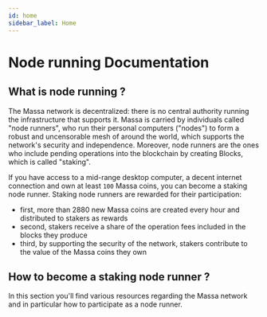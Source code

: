 ```yaml
---
id: home
sidebar_label: Home
---
```



# Node running Documentation

## What is node running ?

The Massa network is decentralized: there is no central authority running the infrastructure that supports it.
Massa is carried by individuals called "node runners", who run their personal computers ("nodes") to form a robust and uncensorable mesh of around the world,
which supports the network's security and independence.
Moreover, node runners are the ones who include pending operations into the blockchain by creating Blocks, which is called "staking".

If you have access to a mid-range desktop computer, a decent internet connection and own at least `100` Massa coins, you can become a staking node runner.
Staking node runners are rewarded for their participation:
* first, more than 2880 new Massa coins are created every hour and distributed to stakers as rewards
* second, stakers receive a share of the operation fees included in the blocks they produce
* third, by supporting the security of the network, stakers contribute to the value of the Massa coins they own

## How to become a staking node runner ?

In this section you'll find various resources regarding the Massa network and in particular how to participate as a node runner.

<FeatureList>
  <Feature
    url="./install"
    title="Run a Node"
    content="How to setup a node to become a node runner."
    icon="🖥"
  />
  <Feature
    url="./faq"
    title="FAQ"
    content="Frequently Asked Questions on node running."
    icon="📃"
  />
  <Feature
    url="./community-resources"
    title="Community Resources"
    content="Tutorials and articles by the Massa community on node running."
    icon="📚"
  />
</FeatureList>
